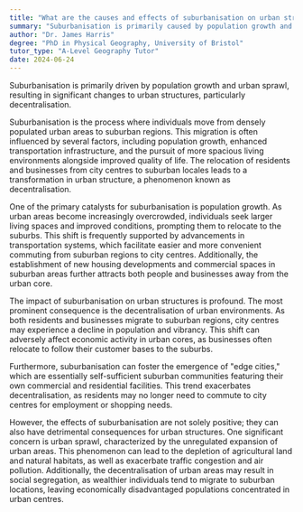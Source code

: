 ```yaml
---
title: "What are the causes and effects of suburbanisation on urban structure?"
summary: "Suburbanisation is primarily caused by population growth and urban sprawl, leading to changes in urban structure such as decentralisation."
author: "Dr. James Harris"
degree: "PhD in Physical Geography, University of Bristol"
tutor_type: "A-Level Geography Tutor"
date: 2024-06-24
---
```


Suburbanisation is primarily driven by population growth and urban sprawl, resulting in significant changes to urban structures, particularly decentralisation.

Suburbanisation is the process where individuals move from densely populated urban areas to suburban regions. This migration is often influenced by several factors, including population growth, enhanced transportation infrastructure, and the pursuit of more spacious living environments alongside improved quality of life. The relocation of residents and businesses from city centres to suburban locales leads to a transformation in urban structure, a phenomenon known as decentralisation.

One of the primary catalysts for suburbanisation is population growth. As urban areas become increasingly overcrowded, individuals seek larger living spaces and improved conditions, prompting them to relocate to the suburbs. This shift is frequently supported by advancements in transportation systems, which facilitate easier and more convenient commuting from suburban regions to city centres. Additionally, the establishment of new housing developments and commercial spaces in suburban areas further attracts both people and businesses away from the urban core.

The impact of suburbanisation on urban structures is profound. The most prominent consequence is the decentralisation of urban environments. As both residents and businesses migrate to suburban regions, city centres may experience a decline in population and vibrancy. This shift can adversely affect economic activity in urban cores, as businesses often relocate to follow their customer bases to the suburbs.

Furthermore, suburbanisation can foster the emergence of "edge cities," which are essentially self-sufficient suburban communities featuring their own commercial and residential facilities. This trend exacerbates decentralisation, as residents may no longer need to commute to city centres for employment or shopping needs.

However, the effects of suburbanisation are not solely positive; they can also have detrimental consequences for urban structures. One significant concern is urban sprawl, characterized by the unregulated expansion of urban areas. This phenomenon can lead to the depletion of agricultural land and natural habitats, as well as exacerbate traffic congestion and air pollution. Additionally, the decentralisation of urban areas may result in social segregation, as wealthier individuals tend to migrate to suburban locations, leaving economically disadvantaged populations concentrated in urban centres.
    